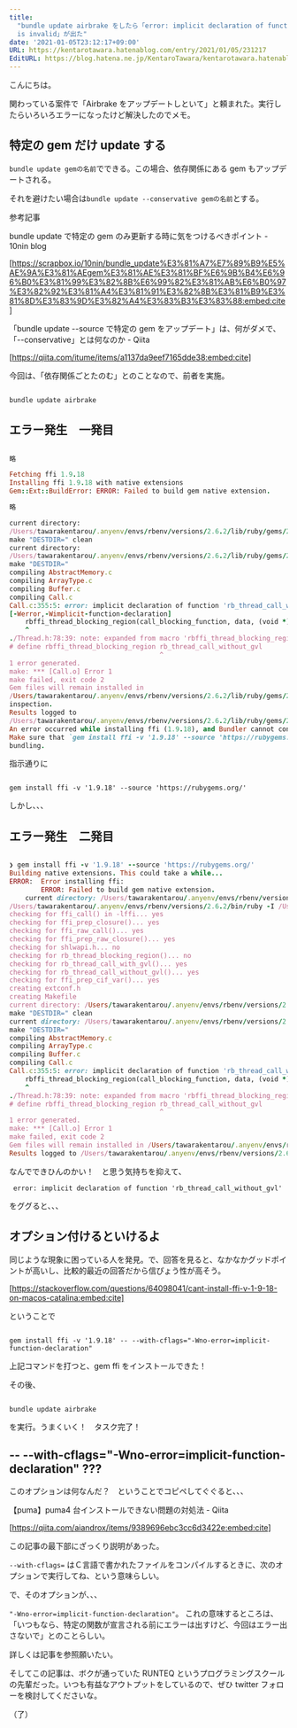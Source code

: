 ```yaml
---
title:
  "bundle update airbrake をしたら「error: implicit declaration of function 'rb_thread_call_without_gvl'
  is invalid」が出た"
date: '2021-01-05T23:12:17+09:00'
URL: https://kentarotawara.hatenablog.com/entry/2021/01/05/231217
EditURL: https://blog.hatena.ne.jp/KentaroTawara/kentarotawara.hatenablog.com/atom/entry/26006613674659111
---
```


こんにちは。

関わっている案件で「Airbrake をアップデートしといて」と頼まれた。実行したらいろいろエラーになったけど解決したのでメモ。

## 特定の gem だけ update する

`bundle update gemの名前`でできる。この場合、依存関係にある gem もアップデートされる。

それを避けたい場合は`bundle update --conservative gemの名前`とする。

参考記事

bundle update で特定の gem のみ更新する時に気をつけるべきポイント - 10nin blog

[https://scrapbox.io/10nin/bundle_update%E3%81%A7%E7%89%B9%E5%AE%9A%E3%81%AEgem%E3%81%AE%E3%81%BF%E6%9B%B4%E6%96%B0%E3%81%99%E3%82%8B%E6%99%82%E3%81%AB%E6%B0%97%E3%82%92%E3%81%A4%E3%81%91%E3%82%8B%E3%81%B9%E3%81%8D%E3%83%9D%E3%82%A4%E3%83%B3%E3%83%88:embed:cite]

「bundle update --source で特定の gem をアップデート」は、何がダメで、「--conservative」とは何なのか - Qiita

[https://qiita.com/itume/items/a1137da9eef7165dde38:embed:cite]

今回は、「依存関係ごとたのむ」とのことなので、前者を実施。

```ruby

bundle update airbrake

```

## エラー発生　一発目

```ruby

略

Fetching ffi 1.9.18
Installing ffi 1.9.18 with native extensions
Gem::Ext::BuildError: ERROR: Failed to build gem native extension.

略

current directory:
/Users/tawarakentarou/.anyenv/envs/rbenv/versions/2.6.2/lib/ruby/gems/2.6.0/gems/ffi-1.9.18/ext/ffi_c
make "DESTDIR=" clean
current directory:
/Users/tawarakentarou/.anyenv/envs/rbenv/versions/2.6.2/lib/ruby/gems/2.6.0/gems/ffi-1.9.18/ext/ffi_c
make "DESTDIR="
compiling AbstractMemory.c
compiling ArrayType.c
compiling Buffer.c
compiling Call.c
Call.c:355:5: error: implicit declaration of function 'rb_thread_call_without_gvl' is invalid in C99
[-Werror,-Wimplicit-function-declaration]
    rbffi_thread_blocking_region(call_blocking_function, data, (void *) -1, NULL);
    ^
./Thread.h:78:39: note: expanded from macro 'rbffi_thread_blocking_region'
# define rbffi_thread_blocking_region rb_thread_call_without_gvl
                                      ^
1 error generated.
make: *** [Call.o] Error 1
make failed, exit code 2
Gem files will remain installed in
/Users/tawarakentarou/.anyenv/envs/rbenv/versions/2.6.2/lib/ruby/gems/2.6.0/gems/ffi-1.9.18 for
inspection.
Results logged to
/Users/tawarakentarou/.anyenv/envs/rbenv/versions/2.6.2/lib/ruby/gems/2.6.0/extensions/x86_64-darwin-19/2.6.0/ffi-1.9.18/gem_make.out
An error occurred while installing ffi (1.9.18), and Bundler cannot continue.
Make sure that `gem install ffi -v '1.9.18' --source 'https://rubygems.org/'` succeeds before
bundling.

```

指示通りに

```

gem install ffi -v '1.9.18' --source 'https://rubygems.org/'

```

しかし、、、

## エラー発生　二発目

```ruby

❯ gem install ffi -v '1.9.18' --source 'https://rubygems.org/'                                     ✘ 5
Building native extensions. This could take a while...
ERROR:  Error installing ffi:
        ERROR: Failed to build gem native extension.
    current directory: /Users/tawarakentarou/.anyenv/envs/rbenv/versions/2.6.2/lib/ruby/gems/2.6.0/gems/ffi-1.9.18/ext/ffi_c
/Users/tawarakentarou/.anyenv/envs/rbenv/versions/2.6.2/bin/ruby -I /Users/tawarakentarou/.anyenv/envs/rbenv/versions/2.6.2/lib/ruby/2.6.0 -r ./siteconf20210105-72618-ac0m5z.rb extconf.rb
checking for ffi_call() in -lffi... yes
checking for ffi_prep_closure()... yes
checking for ffi_raw_call()... yes
checking for ffi_prep_raw_closure()... yes
checking for shlwapi.h... no
checking for rb_thread_blocking_region()... no
checking for rb_thread_call_with_gvl()... yes
checking for rb_thread_call_without_gvl()... yes
checking for ffi_prep_cif_var()... yes
creating extconf.h
creating Makefile
current directory: /Users/tawarakentarou/.anyenv/envs/rbenv/versions/2.6.2/lib/ruby/gems/2.6.0/gems/ffi-1.9.18/ext/ffi_c
make "DESTDIR=" clean
current directory: /Users/tawarakentarou/.anyenv/envs/rbenv/versions/2.6.2/lib/ruby/gems/2.6.0/gems/ffi-1.9.18/ext/ffi_c
make "DESTDIR="
compiling AbstractMemory.c
compiling ArrayType.c
compiling Buffer.c
compiling Call.c
Call.c:355:5: error: implicit declaration of function 'rb_thread_call_without_gvl' is invalid in C99 [-Werror,-Wimplicit-function-declaration]
    rbffi_thread_blocking_region(call_blocking_function, data, (void *) -1, NULL);
    ^
./Thread.h:78:39: note: expanded from macro 'rbffi_thread_blocking_region'
# define rbffi_thread_blocking_region rb_thread_call_without_gvl
                                      ^
1 error generated.
make: *** [Call.o] Error 1
make failed, exit code 2
Gem files will remain installed in /Users/tawarakentarou/.anyenv/envs/rbenv/versions/2.6.2/lib/ruby/gems/2.6.0/gems/ffi-1.9.18 for inspection.
Results logged to /Users/tawarakentarou/.anyenv/envs/rbenv/versions/2.6.2/lib/ruby/gems/2.6.0/extensions/x86_64-darwin-19/2.6.0/ffi-1.9.18/gem_make.out

```

なんでできひんのかい！　と思う気持ちを抑えて、

` error: implicit declaration of function 'rb_thread_call_without_gvl'`

をググると、、、

## オプション付けるといけるよ

同じような現象に困っている人を発見。で、回答を見ると、なかなかグッドポイントが高いし、比較的最近の回答だから信ぴょう性が高そう。

[https://stackoverflow.com/questions/64098041/cant-install-ffi-v-1-9-18-on-macos-catalina:embed:cite]

ということで

```

gem install ffi -v '1.9.18' -- --with-cflags="-Wno-error=implicit-function-declaration"

```

上記コマンドを打つと、gem ffi をインストールできた！

その後、

```

bundle update airbrake

```

を実行。うまくいく！　タスク完了！

## -- --with-cflags="-Wno-error=implicit-function-declaration" ???

このオプションは何なんだ？　ということでコピペしてぐぐると、、、

【puma】puma4 台インストールできない問題の対処法 - Qiita

[https://qiita.com/aiandrox/items/9389696ebc3cc6d3422e:embed:cite]

この記事の最下部にざっくり説明があった。

`--with-cflags=` はＣ言語で書かれたファイルをコンパイルするときに、次のオプションで実行してね、という意味らしい。

で、そのオプションが、、、

`"-Wno-error=implicit-function-declaration"`。 これの意味するところは、「いつもなら、特定の関数が宣言される前にエラーは出すけど、今回はエラー出さないで」とのことらしい。

詳しくは記事を参照願いたい。

そしてこの記事は、ボクが通っていた RUNTEQ というプログラミングスクールの先輩だった。いつも有益なアウトプットをしているので、ぜひ twitter フォローを検討してくださいな。

（了）
